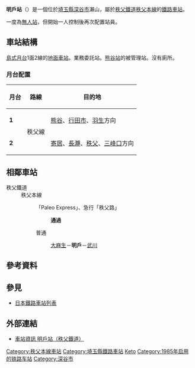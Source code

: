 {{NoteTA|1 = zh:明户站; zh-cn:明户站; zh-tw:明戶車站; zh-hk:明戶站; }}
{{日本車站資訊
|公司色 = blue
|文字色 = 
|站名 = 明戶站
|圖片 = Aketo_sta.jpg
|pxl = 
|圖片說明 = 明戶站站房
|日文原名 = 明戸
|平假名 = あけと
|羅馬拼音 = Aketo
|副站名 = 
|電報略號 = アケ
|所在地 = {{JPN}}[[埼玉縣|埼玉縣]][[深谷市|深谷市]]瀨山578番8號
|車站構造 = [[地面車站|地面車站]]
|月台配置 = 1面2線
|啟用年月日 = 1985年（昭和60年）3月14日
|廢站年月日 = 
|乘客人數 = 141
|統計年度 = 2012年
|轉車 = 
|備註 = 
|全寬備註 = 
|adjacent = {{Adjacent stations|system=秩父鐵道|line=秩父本線|left=大麻生|right=武生|note-left=2.6km|note-mid=距離[[羽生站|羽生]]22.9km|note-right=1.9km}}
}}
'''明戶站'''（{{jpn|j=明戸駅|hg=あけとえき|rm=Aketo eki|f=y}}）是一個位於[[埼玉縣|埼玉縣]][[深谷市|深谷市]]瀨山，屬於[[秩父鐵道|秩父鐵道]][[秩父本線|秩父本線]]的[[鐵路車站|鐵路車站]]。

一度為[[無人站|無人站]]，但開始一人控制後再次配置站員。
== 車站結構 ==
[[島式月台|島式月台]]1面2線的[[地面車站|地面車站]]。業務委託站。[[熊谷站|熊谷站]]的被管理站。沒有廁所。
=== 月台配置 ===
{| class=wikitable
|-
!月台!!路線!!目的地
|-
|'''1'''
|rowspan=2|{{Color|blue|■}}秩父線
|[[熊谷站|熊谷]]、[[行田市站|行田市]]、[[羽生站|羽生]]方向
|-
|'''2'''
|[[寄居站|寄居]]、[[長瀞站|長瀞]]、[[秩父站|秩父]]、[[三峰口站|三峰口]]方向
|}
== 相鄰車站 ==
; 秩父鐵道
: 秩父本線
::「Paleo Express」、急行「秩父路」
:::'''通過'''
:: 普通
::: [[大麻生站|大麻生]]－'''明戶'''－[[武川站|武川]]
== 參考資料 ==
{{Reflist}}
== 參見 ==
{{Commonscat|Aketo Station}}
* [[日本鐵路車站列表|日本鐵路車站列表]]
== 外部連結 ==
*[http://www.chichibu-railway.co.jp/station/13_aketo.html 車站資訊 明戶站（秩父鐵道）] {{Wayback|url=http://www.chichibu-railway.co.jp/station/13_aketo.html |date=20190722145715 }}

{{DEFAULTSORT:Aketo}}
{{Japan-rail-stub}}
{{Railwaystation-stub}}
{{秩父鐵道秩父本線}}

[[Category:秩父本線車站|Category:秩父本線車站]]
[[Category:埼玉縣鐵路車站|Category:埼玉縣鐵路車站]]
[[Category:日本鐵路車站_A|Keto]]
[[Category:1985年启用的铁路车站|Category:1985年启用的铁路车站]]
[[Category:深谷市|Category:深谷市]]
